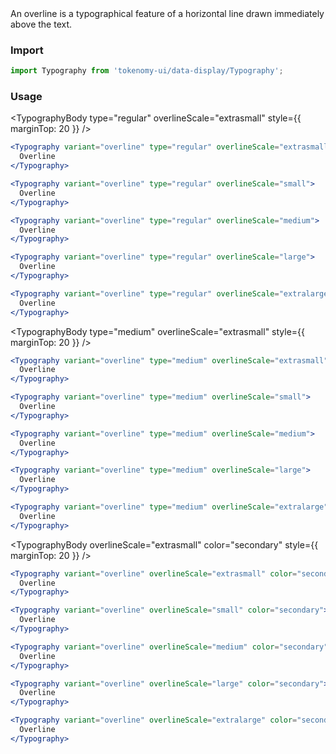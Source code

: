 
<Title>Overline</Title>
<Subtitle>
  An overline is a typographical feature of a horizontal line drawn immediately
  above the text.
</Subtitle>

### Import

```jsx
import Typography from 'tokenomy-ui/data-display/Typography';
```

### Usage

<TabsState initial="regular">
  <div id="regular" title="Regular"><div>

<TypographyBody
  type="regular"
  overlineScale="extrasmall"
  style={{ marginTop: 20 }}
/>

```jsx
<Typography variant="overline" type="regular" overlineScale="extrasmall">
  Overline
</Typography>
```

<TypographyBody type="regular" overlineScale="small" />

```jsx
<Typography variant="overline" type="regular" overlineScale="small">
  Overline
</Typography>
```

<TypographyBody type="regular" overlineScale="medium" />

```jsx
<Typography variant="overline" type="regular" overlineScale="medium">
  Overline
</Typography>
```

<TypographyBody type="regular" overlineScale="large" />

```jsx
<Typography variant="overline" type="regular" overlineScale="large">
  Overline
</Typography>
```

<TypographyBody type="regular" overlineScale="extralarge" />

```jsx
<Typography variant="overline" type="regular" overlineScale="extralarge">
  Overline
</Typography>
```

  </div></div>
  <div id="medium" title="Medium"><div>

<TypographyBody
  type="medium"
  overlineScale="extrasmall"
  style={{ marginTop: 20 }}
/>

```jsx
<Typography variant="overline" type="medium" overlineScale="extrasmall">
  Overline
</Typography>
```

<TypographyBody type="medium" overlineScale="small" />

```jsx
<Typography variant="overline" type="medium" overlineScale="small">
  Overline
</Typography>
```

<TypographyBody type="medium" overlineScale="medium" />

```jsx
<Typography variant="overline" type="medium" overlineScale="medium">
  Overline
</Typography>
```

<TypographyBody type="medium" overlineScale="large" />

```jsx
<Typography variant="overline" type="medium" overlineScale="large">
  Overline
</Typography>
```

<TypographyBody type="medium" overlineScale="extralarge" />

```jsx
<Typography variant="overline" type="medium" overlineScale="extralarge">
  Overline
</Typography>
```

  </div></div>

  <div id="secondary" title="Secondary"><div>

<TypographyBody
  overlineScale="extrasmall"
  color="secondary"
  style={{ marginTop: 20 }}
/>

```jsx
<Typography variant="overline" overlineScale="extrasmall" color="secondary">
  Overline
</Typography>
```

<TypographyBody overlineScale="small" color="secondary" />

```jsx
<Typography variant="overline" overlineScale="small" color="secondary">
  Overline
</Typography>
```

<TypographyBody overlineScale="medium" color="secondary" />

```jsx
<Typography variant="overline" overlineScale="medium" color="secondary">
  Overline
</Typography>
```

<TypographyBody overlineScale="large" color="secondary" />

```jsx
<Typography variant="overline" overlineScale="large" color="secondary">
  Overline
</Typography>
```

<TypographyBody overlineScale="extralarge" color="secondary" />

```jsx
<Typography variant="overline" overlineScale="extralarge" color="secondary">
  Overline
</Typography>
```

  </div></div>
</TabsState>
